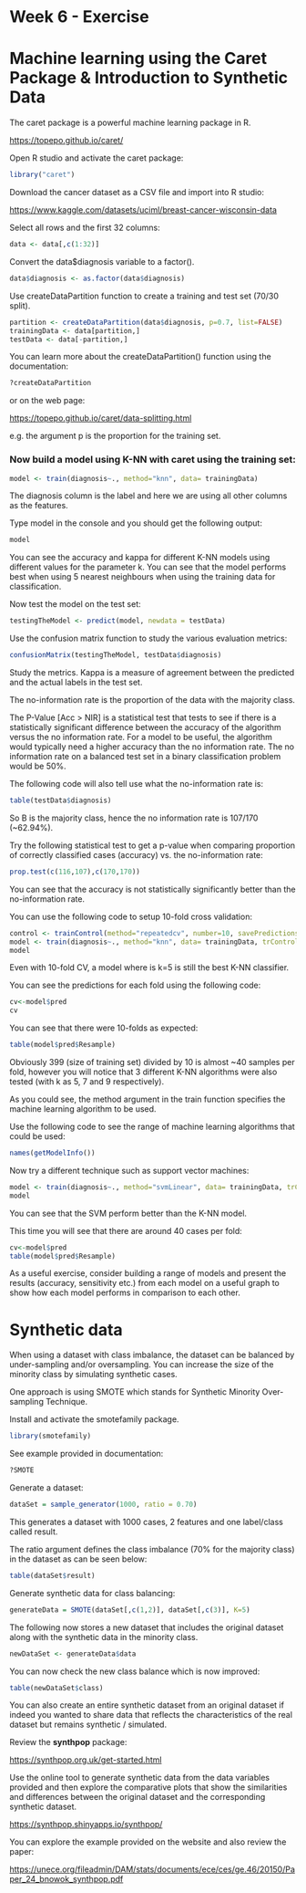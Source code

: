 # Week 6 - Exercise

# **Machine learning using the Caret Package & Introduction to Synthetic Data**

The caret package is a powerful machine learning package in R.

<https://topepo.github.io/caret/>

Open R studio and activate the caret package:

```r
library("caret")
```

Download the cancer dataset as a CSV file and import into R studio:

<https://www.kaggle.com/datasets/uciml/breast-cancer-wisconsin-data>

Select all rows and the first 32 columns:

```r
data <- data[,c(1:32)]
```

Convert the data\$diagnosis variable to a factor().

```r
data$diagnosis <- as.factor(data$diagnosis)
```

Use createDataPartition function to create a training and test set (70/30
split).

```r
partition <- createDataPartition(data$diagnosis, p=0.7, list=FALSE)
trainingData <- data[partition,]
testData <- data[-partition,]

```

You can learn more about the createDataPartition() function using the
documentation:

```r
?createDataPartition
```

or on the web page:

<https://topepo.github.io/caret/data-splitting.html>

e.g. the argument p is the proportion for the training set.

### Now build a model using K-NN with caret using the training set:

```r
model <- train(diagnosis~., method="knn", data= trainingData)
```

The diagnosis column is the label and here we are using all other columns as the
features.

Type model in the console and you should get the following output:

```r
model
```

You can see the accuracy and kappa for different K-NN models using different
values for the parameter k. You can see that the model performs best when using
5 nearest neighbours when using the training data for classification.

Now test the model on the test set:

```r
testingTheModel <- predict(model, newdata = testData)
```

Use the confusion matrix function to study the various evaluation metrics:

```r
confusionMatrix(testingTheModel, testData$diagnosis)
```

Study the metrics. Kappa is a measure of agreement between the predicted and the
actual labels in the test set.

The no-information rate is the proportion of the data with the majority class.

The P-Value [Acc \> NIR] is a statistical test that tests to see if there is a
statistically significant difference between the accuracy of the algorithm
versus the no information rate. For a model to be useful, the algorithm would
typically need a higher accuracy than the no information rate. The no
information rate on a balanced test set in a binary classification problem would
be 50%.

The following code will also tell use what the no-information rate is:

```r
table(testData$diagnosis)
```

So B is the majority class, hence the no information rate is 107/170 (\~62.94%).

Try the following statistical test to get a p-value when comparing proportion of
correctly classified cases (accuracy) vs. the no-information rate:

```r
prop.test(c(116,107),c(170,170))
```

You can see that the accuracy is not statistically significantly better than the
no-information rate.

You can use the following code to setup 10-fold cross validation:

```r
control <- trainControl(method="repeatedcv", number=10, savePredictions = TRUE)
model <- train(diagnosis~., method="knn", data= trainingData, trControl=control)
model
```

Even with 10-fold CV, a model where is k=5 is still the best K-NN classifier.

You can see the predictions for each fold using the following code:

```r
cv<-model$pred
cv
```

You can see that there were 10-folds as expected:

```r
table(model$pred$Resample)
```

Obviously 399 (size of training set) divided by 10 is almost \~40 samples per
fold, however you will notice that 3 different K-NN algorithms were also tested
(with k as 5, 7 and 9 respectively).

As you could see, the method argument in the train function specifies the
machine learning algorithm to be used.

Use the following code to see the range of machine learning algorithms that
could be used:

```r
names(getModelInfo())
```

Now try a different technique such as support vector machines:

```r
model <- train(diagnosis~., method="svmLinear", data= trainingData, trControl=control)
model
```

You can see that the SVM perform better than the K-NN model.

This time you will see that there are around 40 cases per fold:

```r
cv<-model$pred
table(model$pred$Resample)
```

As a useful exercise, consider building a range of models and present the
results (accuracy, sensitivity etc.) from each model on a useful graph to show
how each model performs in comparison to each other.

# **Synthetic data**

When using a dataset with class imbalance, the dataset can be balanced by
under-sampling and/or oversampling. You can increase the size of the minority
class by simulating synthetic cases.

One approach is using SMOTE which stands for Synthetic Minority Over-sampling
Technique.

Install and activate the smotefamily package.

```r
library(smotefamily)
```

See example provided in documentation:

```r
?SMOTE
```

Generate a dataset:

```r
dataSet = sample_generator(1000, ratio = 0.70)
```

This generates a dataset with 1000 cases, 2 features and one label/class called
result.

The ratio argument defines the class imbalance (70% for the majority class) in
the dataset as can be seen below:

```r
table(dataSet$result)
```

Generate synthetic data for class balancing:

```r
generateData = SMOTE(dataSet[,c(1,2)], dataSet[,c(3)], K=5)
```

The following now stores a new dataset that includes the original dataset along
with the synthetic data in the minority class.

```r
newDataSet <- generateData$data
```

You can now check the new class balance which is now improved:

```r
table(newDataSet$class)
```

You can also create an entire synthetic dataset from an original dataset if
indeed you wanted to share data that reflects the characteristics of the real
dataset but remains synthetic / simulated.

Review the **synthpop** package:

<https://synthpop.org.uk/get-started.html>

Use the online tool to generate synthetic data from the data variables provided
and then explore the comparative plots that show the similarities and
differences between the original dataset and the corresponding synthetic
dataset.

<https://synthpop.shinyapps.io/synthpop/>

You can explore the example provided on the website and also review the paper:

<https://unece.org/fileadmin/DAM/stats/documents/ece/ces/ge.46/20150/Paper_24_bnowok_synthpop.pdf>
